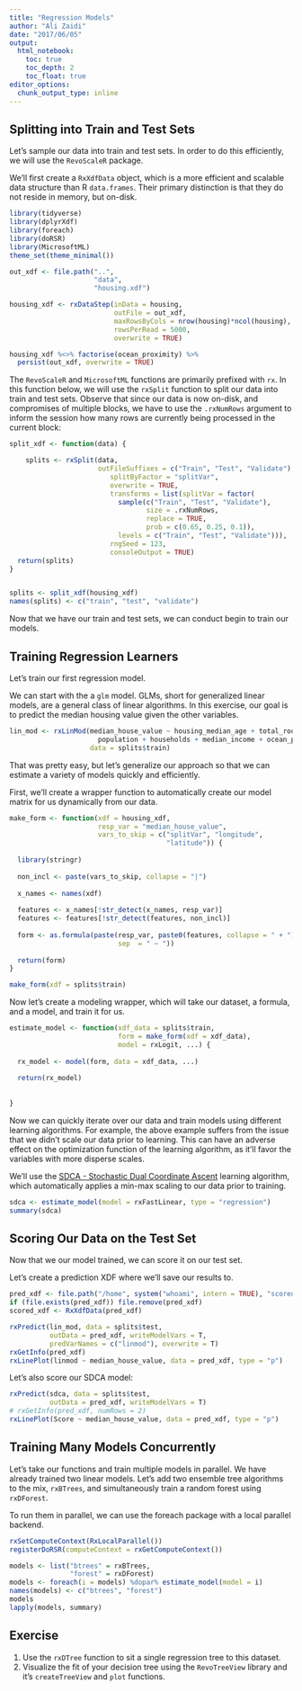 ```yaml
---
title: "Regression Models"
author: "Ali Zaidi"
date: "2017/06/05"
output: 
  html_notebook:
    toc: true
    toc_depth: 2
    toc_float: true
editor_options: 
  chunk_output_type: inline
---
```


## Splitting into Train and Test Sets

Let's sample our data into train and test sets. In order to do this efficiently, we will use the `RevoScaleR` package.

We'll first create a `RxXdfData` object, which is a more efficient and scalable data structure than R `data.frames`. Their primary distinction is that they do not reside in memory, but on-disk.

```r

library(tidyverse)
library(dplyrXdf)
library(foreach)
library(doRSR)
library(MicrosoftML)
theme_set(theme_minimal())

out_xdf <- file.path("..",
                     "data",
                     "housing.xdf")

housing_xdf <- rxDataStep(inData = housing,
                          outFile = out_xdf,
                          maxRowsByCols = nrow(housing)*ncol(housing),
                          rowsPerRead = 5000,
                          overwrite = TRUE)

housing_xdf %<>% factorise(ocean_proximity) %>% 
  persist(out_xdf, overwrite = TRUE)

```

The `RevoScaleR` and `MicrosoftML` functions are primarily prefixed with `rx`. In this function below, we will use the `rxSplit` function to split our data into train and test sets. Observe that since our data is now on-disk, and compromises of multiple blocks, we have to use the `.rxNumRows` argument to inform the session how many rows are currently being processed in the current block:

```r

split_xdf <- function(data) {

    splits <- rxSplit(data,
                      outFileSuffixes = c("Train", "Test", "Validate"),
                         splitByFactor = "splitVar",
                         overwrite = TRUE,
                         transforms = list(splitVar = factor(
                           sample(c("Train", "Test", "Validate"),
                                  size = .rxNumRows,
                                  replace = TRUE,
                                  prob = c(0.65, 0.25, 0.1)),
                           levels = c("Train", "Test", "Validate"))),
                         rngSeed = 123,
                         consoleOutput = TRUE)
  return(splits)
}


splits <- split_xdf(housing_xdf)
names(splits) <- c("train", "test", "validate")
```

Now that we have our train and test sets, we can conduct begin to train our models.


## Training Regression Learners

Let's train our first regression model.

We can start with the a `glm` model. GLMs, short for generalized linear models, are a general class of linear algorithms. In this exercise, our goal is to predict the median housing value given the other variables. 


```r

lin_mod <- rxLinMod(median_house_value ~ housing_median_age + total_rooms + total_bedrooms +
                      population + households + median_income + ocean_proximity,
                    data = splits$train)

```

That was pretty easy, but let's generalize our approach so that we can estimate a variety of models quickly and efficiently. 

First, we'll create a wrapper function to automatically create our model matrix for us dynamically from our data.

```r

make_form <- function(xdf = housing_xdf,
                      resp_var = "median_house_value",
                      vars_to_skip = c("splitVar", "longitude", 
                                       "latitude")) {
  
  library(stringr)
  
  non_incl <- paste(vars_to_skip, collapse = "|")
  
  x_names <- names(xdf)
  
  features <- x_names[!str_detect(x_names, resp_var)]
  features <- features[!str_detect(features, non_incl)]
  
  form <- as.formula(paste(resp_var, paste0(features, collapse = " + "),
                           sep  = " ~ "))
  
  return(form)
}

make_form(xdf = splits$train)

```

Now let's create a modeling wrapper, which will take our dataset, a formula, and a model, and train it for us.

```r

estimate_model <- function(xdf_data = splits$train,
                           form = make_form(xdf = xdf_data),
                           model = rxLogit, ...) {
  
  rx_model <- model(form, data = xdf_data, ...)
  
  return(rx_model)
  
  
}
```

Now we can quickly iterate over our data and train models using different learning algorithms. For example, the above example suffers from the issue that we didn't scale our data prior to learning. This can have an adverse effect on the optimization function of the learning algorithm, as it'll favor the variables with more disperse scales. 

We'll use the [SDCA - Stochastic Dual Coordinate Ascent](http://dl.acm.org/citation.cfm?id=2783412) learning algorithm, which automatically applies a min-max scaling to our data prior to training.

```r

sdca <- estimate_model(model = rxFastLinear, type = "regression")
summary(sdca)
```

## Scoring Our Data on the Test Set

Now that we our model trained, we can score it on our test set.

Let's create a prediction XDF where we'll save our results to.

```r

pred_xdf <- file.path("/home", system("whoami", intern = TRUE), "scored.xdf")
if (file.exists(pred_xdf)) file.remove(pred_xdf)
scored_xdf <- RxXdfData(pred_xdf)

```


```r

rxPredict(lin_mod, data = splits$test, 
          outData = pred_xdf, writeModelVars = T, 
          predVarNames = c("linmod"), overwrite = T)
rxGetInfo(pred_xdf)
rxLinePlot(linmod ~ median_house_value, data = pred_xdf, type = "p")
```

Let's also score our SDCA model:

```r


rxPredict(sdca, data = splits$test, 
          outData = pred_xdf, writeModelVars = T)
# rxGetInfo(pred_xdf, numRows = 2)
rxLinePlot(Score ~ median_house_value, data = pred_xdf, type = "p")

```


## Training Many Models Concurrently

Let's take our functions and train multiple models in parallel. We have already trained two linear models. Let's add two ensemble tree algorithms to the mix, `rxBTrees`, and simultaneously train a random forest using `rxDForest`.

To run them in parallel, we can use the foreach package with a local parallel backend.

```r

rxSetComputeContext(RxLocalParallel())
registerDoRSR(computeContext = rxGetComputeContext())

models <- list("btrees" = rxBTrees, 
               "forest" = rxDForest)
models <- foreach(i = models) %dopar% estimate_model(model = i)
names(models) <- c("btrees", "forest")
models
lapply(models, summary)
```

## Exercise

1. Use the `rxDTree` function to sit a single regression tree to this dataset.
2. Visualize the fit of your decision tree using the `RevoTreeView` library and it's `createTreeView` and `plot` functions.